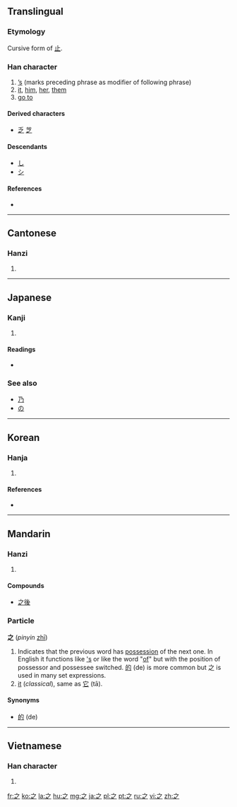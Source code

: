 ==Translingual==
{{stroke order|type=animate}}
===Etymology===
Cursive form of [[止]].

===Han character===
{{Han char|rn=4|rad=丿|as=03|sn=4|four=3030<sub>7</sub>|canj=戈弓人 (INO)}}

# [['s|’s]] (marks preceding phrase as modifier of following phrase)
# [[it]], [[him]], [[her]], [[them]]
# [[go to]]

====Derived characters====
* [[乏]] [[芝]]

====Descendants====
* [[し]]
* [[シ]]

====References====
* {{Han ref|kx=0082.040|dkj=00125|dj=|hdz=10043.010|uh=4E4B|ud=20043|bh=A4A7|bd=42151}}

----

==Cantonese==

===Hanzi===
{{yue-hanzi|jyut=[[zi1]]|y=[[ji1]]}}

# {{defn|lang=yue|sort=丿03}}

----

==Japanese==

===Kanji===
{{ja-kanji|grade=8|rs=丿03}}

# {{defn|lang=ja|sort=丿03}} <!-- line may be deleted if/when POS headers are added -->

====Readings====
* {{ja-readings|on=[[し]] (shi)|kun=[[ゆく]] (yuku), [[これ]] (kore), [[の]] (no)|nanori=[[ゆき]] (yuki)}}

===See also===
* [[乃]]
* [[の]]

----

==Korean==

===Hanja===
{{ko-hanja|hangeul=지|rv=ji|mr=chi|eumhun=갈|ehrv=gal|ehmr=kal|ehy=}}

# {{defn|lang=ko|sort=丿03}}

====References====
* {{Hanja ref|nav=11639}}

----

==Mandarin==

===Hanzi===
{{cmn-hanzi|pin=[[zhī]] ([[zhi1]])|wg=[[chih1|chih<sup>1</sup>]]}}

# {{defn|lang=cmn|sort=丿03}}

====Compounds====
* [[之後]]

===Particle===
'''之''' (''pinyin'' [[zhī]])

# Indicates that the previous word has [[possessive|possession]] of the next one. In English it functions like [['s]] or like the word "[[of]]" but with the position of possessor and possessee switched. [[的]] (de) is more common but 之 is used in many set expressions.
# [[it]] (''classical''), same as [[它]] (tā).

====Synonyms====
* [[的]] (de)

----

==Vietnamese==

===Han character===
{{vi-hantu|[[chi]], [[giây]], [[gì]]|rs=丿03}}

# {{defn|lang=vi|sort=丿03}}

[[fr:之]]
[[ko:之]]
[[la:之]]
[[hu:之]]
[[mg:之]]
[[ja:之]]
[[pl:之]]
[[pt:之]]
[[ru:之]]
[[vi:之]]
[[zh:之]]